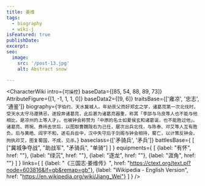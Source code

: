 ```yaml
---
title: 姜维
tags:
  - biography
  - wiki-j
isFeatured: true
publishDate:
excerpt:
seo:
  image:
    src: '/post-13.jpg'
    alt: Abstract snow

---
```



<CharacterWiki
  intro={`可操控`}
  baseData={[85, 54, 88, 89, 73]}
  AttributeFigure={[1, -1, 1, 1, 0]}
  baseData2={[9, 6]}
  traitsBase={['雍凉', '忠志', '通鉴']}
  biography={`字伯约，天水冀城人。年幼丧父而好郑玄之学，诸葛亮第一次北伐时，受天水太守马遵猜忌，遂投奔诸葛亮，此后甚为诸葛亮器重，称其「李邵与马良等人也不能与他相比，是凉州的上等人才」，也被钟会称赞为「中原的名士如夏侯玄和诸葛诞，也不能胜过他」。诸葛亮、蒋琬、费祎去世后，以图取曹魏陇右为己任，屡次出兵北伐，与陈泰、邓艾等人互有胜负。后与黄皓、阎宇不和，遂屯兵沓中，汉中失守后于剑阁与钟会相持，蜀亡，以计策反钟会，拘执邓艾，图复蜀国，不成，见杀。`}
  baseclass={['矛骑兵', '矛兵']}
  battlesBase={
    [
      ["冀城争夺战", "助战军", "矛骑兵", "单骑"]
    ]
  }
  equipments={
    [
      {label: "有怀", href: ""},
      {label: "绿沉", href: ""},
      {label: "逐龙", href: ""},
      {label: "涯角", href: ""}
    ]
  }
  links={
    [
      {label: "《三国志·姜维传》", href: "https://ctext.org/text.pl?node=603816&if=gb&remap=gb"},
      {label: "Wikipedia - English Version", href: "https://en.wikipedia.org/wiki/Jiang_Wei"}
    ]
  }
/>
